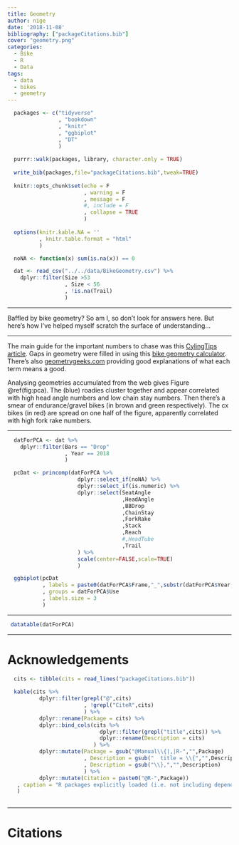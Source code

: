 ```yaml
---
title: Geometry
author: nige
date: '2018-11-08'
bibliography: ["packageCitations.bib"]
cover: "geometry.png"
categories:
  - Bike
  - R
  - Data
tags:
  - data
  - bikes
  - geometry
---
```


```r

  packages <- c("tidyverse"
                , "bookdown"
                , "knitr"
                , "ggbiplot"
                , "DT"
                )
  
  purrr::walk(packages, library, character.only = TRUE)
  
  write_bib(packages,file="packageCitations.bib",tweak=TRUE)
  
  knitr::opts_chunk$set(echo = F
                        , warning = F
                        , message = F
                        #, include = F
                        , collapse = TRUE
                        )
  
  options(knitr.kable.NA = ''
          , knitr.table.format = "html"
          )


```

```r

  noNA <- function(x) sum(is.na(x)) == 0

```

```r

  dat <- read_csv("../../data/BikeGeometry.csv") %>%
    dplyr::filter(Size >53
                  , Size < 56
                  , !is.na(Trail)
                  )

```

---

Baffled by bike geometry? So am I, so don't look for answers here. But here's how I've helped myself scratch the surface of understanding...

---

The main guide for the important numbers to chase was this [CylingTips article](https://cyclingtips.com/2011/02/the-geometry-of-bike-handling/). Gaps in geometry were filled in using this [bike geometry calculator](https://www.bikegeocalc.com/#7Unnameda0b4c743.9802d270e600.64877f769.85608g971.72104h412.76493i340j340k1335l813.03517m1133.98576n679.88726o1177.24813p889.84772q1213.32131r1345.15065s893.89606t31.8u40v6w2x10y280z40A0B150C25D370E45F172.5G30H30Z). There's also [geometrygeeks.com](https://geometrygeeks.bike/understanding-bike-geometry) providing good explanations of what each term means a good.

Analysing geometries accumulated from the web gives Figure \@ref(fig:pca). The (blue) roadies cluster together and appear correlated with high head angle numbers and low chain stay numbers. Then there's a smear of endurance/gravel bikes (in brown and green respectively). The cx bikes (in red) are spread on one half of the figure, apparently correlated with high fork rake numbers. 

---

```r

  datForPCA <- dat %>%
    dplyr::filter(Bars == "Drop"
                  , Year == 2018
                  )

  pcDat <- princomp(datForPCA %>%
                      dplyr::select_if(noNA) %>%
                      dplyr::select_if(is.numeric) %>%
                      dplyr::select(SeatAngle
                                    ,HeadAngle
                                    ,BBDrop
                                    ,ChainStay
                                    ,ForkRake
                                    ,Stack
                                    ,Reach
                                    #,HeadTube
                                    ,Trail
                      ) %>%
                      scale(center=FALSE,scale=TRUE)
                      )

  ggbiplot(pcDat
           , labels = paste0(datForPCA$Frame,"_",substr(datForPCA$Year,3,4))
           , groups = datForPCA$Use
           , labels.size = 3
           )

```

---

```r

 datatable(datForPCA)

```

---

# Acknowledgements

```r
 
  cits <- tibble(cits = read_lines("packageCitations.bib"))
 
  kable(cits %>%
          dplyr::filter(grepl("@",cits)
                        , !grepl("CiteR",cits)
                        ) %>%
          dplyr::rename(Package = cits) %>%
          dplyr::bind_cols(cits %>%
                             dplyr::filter(grepl("title",cits)) %>%
                             dplyr::rename(Description = cits)
                           ) %>%
          dplyr::mutate(Package = gsub("@Manual\\{|,|R-","",Package)
                        , Description = gsub("  title = \\{","",Description)
                        , Description = gsub("\\},","",Description)
                        ) %>%
          dplyr::mutate(Citation = paste0("@R-",Package))
   , caption = "R packages explicitly loaded (i.e. not including dependencies) to create this post"
   )
 
```

---

# Citations 
